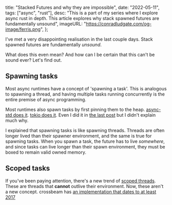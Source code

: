  title: "Stacked Futures and why they are impossible",
  date: "2022-05-11",
  tags: ["async", "rust"],
  desc: "This is a part of my series where I explore async rust in depth. This article explores why stack spawned futures are fundamentally unsound",
  imageURL: "https://conradludgate.com/og-image/ferris.png",
};

I've met a very disappointing realisation in the last couple days. Stack spawned futures are fundamentally _unsound_.

What does this even mean? And how can I be certain that this can't be sound ever? Let's find out.

## Spawning tasks

Most async runtimes have a concept of 'spawning a task'. This is analogous to spawning a thread,
and having multiple tasks running concurrently is the entire premise of async programming.

Most runtimes also spawn tasks by first pinning them to the heap.
[async-std does it](https://docs.rs/async-task/4.2.0/src/async_task/runnable.rs.html#181).
[tokio does it](https://docs.rs/tokio/1.19.2/src/tokio/runtime/task/core.rs.html#111-131).
Even I did it in [the last post](https://conradludgate.com/posts/async#executor-order-66) but I didn't explain much why.

I explained that spawning tasks is like spawning threads. Threads are often longer lived than their spawner environment,
and the same is true for spawning tasks. When you spawn a task, the future has to live _somewhere_,
and since tasks can live longer than their spawn environment, they must be boxed to remain valid owned memory.

## Scoped tasks

If you've been paying attention, there's a new trend of [scoped threads](https://doc.rust-lang.org/std/thread/fn.scope.html).
These are threads that **cannot** outlive their environment. Now, these aren't a new concept.
crossbeam has [an implementation that dates to at least 2017](https://github.com/crossbeam-rs/crossbeam/commit/438532ad48be7ac542f798b548145024919aaaae#diff-3275f1d3b3d727e6c79f846cb4ad31cc91c0b06313b42e0fcbf21f4339e8677bR192-R215)
